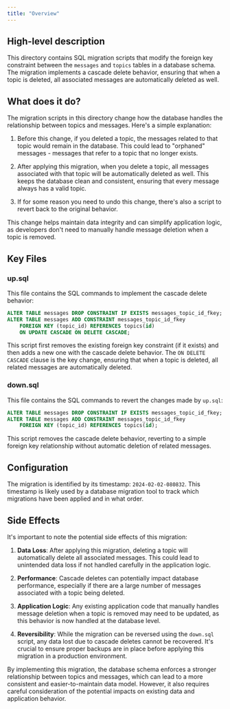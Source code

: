 ```yaml
---
title: "Overview"
---
```


## High-level description
This directory contains SQL migration scripts that modify the foreign key constraint between the `messages` and `topics` tables in a database schema. The migration implements a cascade delete behavior, ensuring that when a topic is deleted, all associated messages are automatically deleted as well.

## What does it do?
The migration scripts in this directory change how the database handles the relationship between topics and messages. Here's a simple explanation:

1. Before this change, if you deleted a topic, the messages related to that topic would remain in the database. This could lead to "orphaned" messages - messages that refer to a topic that no longer exists.

2. After applying this migration, when you delete a topic, all messages associated with that topic will be automatically deleted as well. This keeps the database clean and consistent, ensuring that every message always has a valid topic.

3. If for some reason you need to undo this change, there's also a script to revert back to the original behavior.

This change helps maintain data integrity and can simplify application logic, as developers don't need to manually handle message deletion when a topic is removed.

## Key Files

### up.sql
This file contains the SQL commands to implement the cascade delete behavior:

```sql
ALTER TABLE messages DROP CONSTRAINT IF EXISTS messages_topic_id_fkey;
ALTER TABLE messages ADD CONSTRAINT messages_topic_id_fkey 
    FOREIGN KEY (topic_id) REFERENCES topics(id) 
    ON UPDATE CASCADE ON DELETE CASCADE;
```

This script first removes the existing foreign key constraint (if it exists) and then adds a new one with the cascade delete behavior. The `ON DELETE CASCADE` clause is the key change, ensuring that when a topic is deleted, all related messages are automatically deleted.

### down.sql
This file contains the SQL commands to revert the changes made by `up.sql`:

```sql
ALTER TABLE messages DROP CONSTRAINT IF EXISTS messages_topic_id_fkey;
ALTER TABLE messages ADD CONSTRAINT messages_topic_id_fkey 
    FOREIGN KEY (topic_id) REFERENCES topics(id);
```

This script removes the cascade delete behavior, reverting to a simple foreign key relationship without automatic deletion of related messages.

## Configuration
The migration is identified by its timestamp: `2024-02-02-080832`. This timestamp is likely used by a database migration tool to track which migrations have been applied and in what order.

## Side Effects
It's important to note the potential side effects of this migration:

1. **Data Loss**: After applying this migration, deleting a topic will automatically delete all associated messages. This could lead to unintended data loss if not handled carefully in the application logic.

2. **Performance**: Cascade deletes can potentially impact database performance, especially if there are a large number of messages associated with a topic being deleted.

3. **Application Logic**: Any existing application code that manually handles message deletion when a topic is removed may need to be updated, as this behavior is now handled at the database level.

4. **Reversibility**: While the migration can be reversed using the `down.sql` script, any data lost due to cascade deletes cannot be recovered. It's crucial to ensure proper backups are in place before applying this migration in a production environment.

By implementing this migration, the database schema enforces a stronger relationship between topics and messages, which can lead to a more consistent and easier-to-maintain data model. However, it also requires careful consideration of the potential impacts on existing data and application behavior.